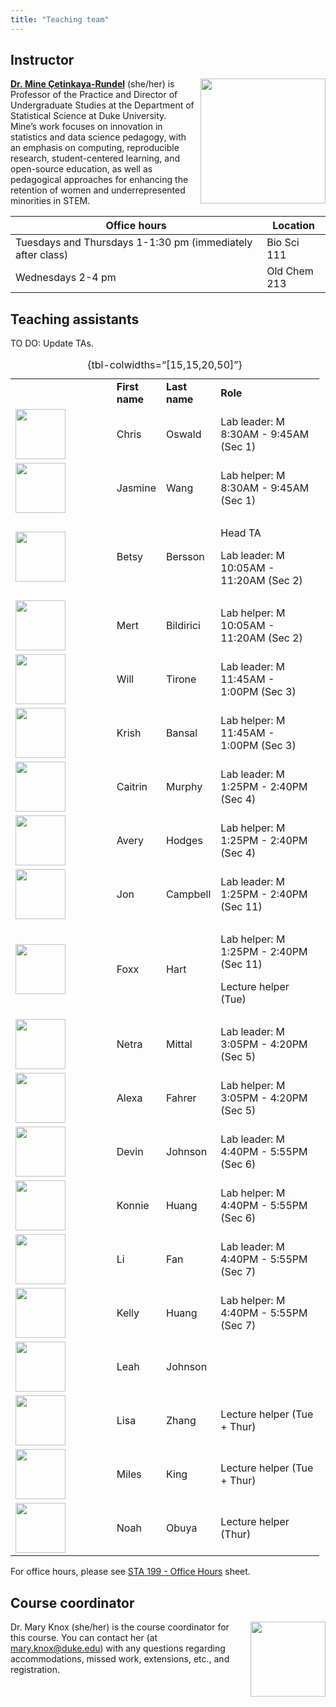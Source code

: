 ```yaml
---
title: "Teaching team"
---
```


## Instructor

![](img/team/mine.png){style="float:right;padding: 0 0 0 10px;" fig-alt="Headshot of Dr. Mine Çetinkaya-Rundel" width="200"}

[**Dr. Mine Çetinkaya-Rundel**](http://mine-cr.com/) (she/her) is Professor of the Practice and Director of Undergraduate Studies at the Department of Statistical Science at Duke University. Mine's work focuses on innovation in statistics and data science pedagogy, with an emphasis on computing, reproducible research, student-centered learning, and open-source education, as well as pedagogical approaches for enhancing the retention of women and underrepresented minorities in STEM.

+------------------------------------------------------------+---------------+
| Office hours                                               | Location      |
+============================================================+===============+
| Tuesdays and Thursdays 1-1:30 pm (immediately after class) | Bio Sci 111   |
+------------------------------------------------------------+---------------+
| Wednesdays 2-4 pm                                          | Old Chem 213  |
+------------------------------------------------------------+---------------+

## Teaching assistants

::: callout-important
TO DO: Update TAs.
:::

+---------------------------------------+----------------+---------------+-----------------------------------------+
|                                       | **First name** | **Last name** | **Role**                                |
+---------------------------------------+----------------+---------------+-----------------------------------------+
| ![](img/team/chris.png){width="80"}   | Chris          | Oswald        | Lab leader: M 8:30AM - 9:45AM (Sec 1)   |
+---------------------------------------+----------------+---------------+-----------------------------------------+
| ![](img/team/jasmine.png){width="80"} | Jasmine        | Wang          | Lab helper: M 8:30AM - 9:45AM (Sec 1)   |
+---------------------------------------+----------------+---------------+-----------------------------------------+
| ![](img/team/betsy.png){width="80"}   | Betsy          | Bersson       | Head TA                                 |
|                                       |                |               |                                         |
|                                       |                |               | Lab leader: M 10:05AM - 11:20AM (Sec 2) |
+---------------------------------------+----------------+---------------+-----------------------------------------+
| ![](img/team/mert.png){width="80"}    | Mert           | Bildirici     | Lab helper: M 10:05AM - 11:20AM (Sec 2) |
+---------------------------------------+----------------+---------------+-----------------------------------------+
| ![](img/team/will.png){width="80"}    | Will           | Tirone        | Lab leader: M 11:45AM - 1:00PM (Sec 3)  |
+---------------------------------------+----------------+---------------+-----------------------------------------+
| ![](img/team/krish.png){width="80"}   | Krish          | Bansal        | Lab helper: M 11:45AM - 1:00PM (Sec 3)  |
+---------------------------------------+----------------+---------------+-----------------------------------------+
| ![](img/team/caitrin.png){width="80"} | Caitrin        | Murphy        | Lab leader: M 1:25PM - 2:40PM (Sec 4)   |
+---------------------------------------+----------------+---------------+-----------------------------------------+
| ![](img/team/avery.png){width="80"}   | Avery          | Hodges        | Lab helper: M 1:25PM - 2:40PM (Sec 4)   |
+---------------------------------------+----------------+---------------+-----------------------------------------+
| ![](img/team/jon.png){width="80"}     | Jon            | Campbell      | Lab leader: M 1:25PM - 2:40PM (Sec 11)  |
+---------------------------------------+----------------+---------------+-----------------------------------------+
| ![](img/team/foxx.png){width="80"}    | Foxx           | Hart          | Lab helper: M 1:25PM - 2:40PM (Sec 11)  |
|                                       |                |               |                                         |
|                                       |                |               | Lecture helper (Tue)                    |
+---------------------------------------+----------------+---------------+-----------------------------------------+
| ![](img/team/netra.png){width="80"}   | Netra          | Mittal        | Lab leader: M 3:05PM - 4:20PM (Sec 5)   |
+---------------------------------------+----------------+---------------+-----------------------------------------+
| ![](img/team/alexa.png){width="80"}   | Alexa          | Fahrer        | Lab helper: M 3:05PM - 4:20PM (Sec 5)   |
+---------------------------------------+----------------+---------------+-----------------------------------------+
| ![](img/team/devin.png){width="80"}   | Devin          | Johnson       | Lab leader: M 4:40PM - 5:55PM (Sec 6)   |
+---------------------------------------+----------------+---------------+-----------------------------------------+
| ![](img/team/konnie.png){width="80"}  | Konnie         | Huang         | Lab helper: M 4:40PM - 5:55PM (Sec 6)   |
+---------------------------------------+----------------+---------------+-----------------------------------------+
| ![](img/team/li.png){width="80"}      | Li             | Fan           | Lab leader: M 4:40PM - 5:55PM (Sec 7)   |
+---------------------------------------+----------------+---------------+-----------------------------------------+
| ![](img/team/kelly.png){width="80"}   | Kelly          | Huang         | Lab helper: M 4:40PM - 5:55PM (Sec 7)   |
+---------------------------------------+----------------+---------------+-----------------------------------------+
| ![](img/team/leah.png){width="80"}    | Leah           | Johnson       |                                         |
+---------------------------------------+----------------+---------------+-----------------------------------------+
| ![](img/team/lisa.png){width="80"}    | Lisa           | Zhang         | Lecture helper (Tue + Thur)             |
+---------------------------------------+----------------+---------------+-----------------------------------------+
| ![](img/team/miles.png){width="80"}   | Miles          | King          | Lecture helper (Tue + Thur)             |
+---------------------------------------+----------------+---------------+-----------------------------------------+
| ![](img/team/noah.png){width="80"}    | Noah           | Obuya         | Lecture helper (Thur)                   |
+---------------------------------------+----------------+---------------+-----------------------------------------+

: {tbl-colwidths="\[15,15,20,50\]"}

For office hours, please see [STA 199 - Office Hours](https://docs.google.com/spreadsheets/d/1gXNQ9UMT01bU9qr-YDsA2GIpslldHmfwPg1gcOj2GTA/edit?usp=sharing) sheet.

## Course coordinator

![](img/team/mary.png){style="float:right;padding: 0 0 0 10px;" fig-alt="Headshot of Dr. Mary Knox" width="120"}

Dr. Mary Knox (she/her) is the course coordinator for this course. You can contact her (at [mary.knox\@duke.edu](mailto:mary.knox@duke.edu)) with any questions regarding accommodations, missed work, extensions, etc., and registration.